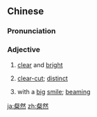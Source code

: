 ==Chinese==
{{zh-forms}}

===Pronunciation===
{{zh-pron
|m=cànrán
|c=caan3 jin4
|cat=a
}}

===Adjective===
{{zh-adj}}

# {{lb|zh|literary}} [[clear]] and [[bright]]
# {{lb|zh|literary}} [[clear-cut]]; [[distinct]]
# {{lb|zh|literary}} with a [[big]] [[smile]]; [[beaming]]

[[ja:粲然]]
[[zh:粲然]]